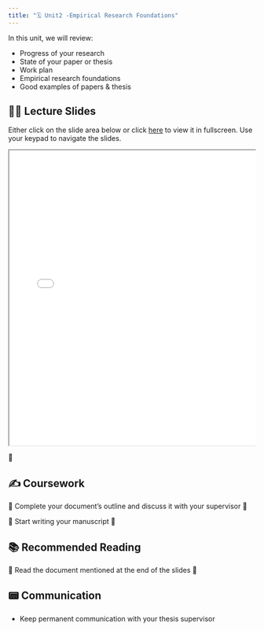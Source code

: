 ```yaml
---
title: "🗓️ Unit2 -Empirical Research Foundations"
---
```


In this unit, we will review:

- Progress of your research
- State of your paper or thesis
- Work plan
- Empirical research foundations
- Good examples of papers & thesis



## 👨‍🏫 Lecture Slides 

Either click on the slide area below or click [here](slides.qmd) to view it in fullscreen.
Use your keypad to navigate the slides.

<div class="container" style="position: relative;overflow: hidden;width: 100%;min-height:600px;">
<iframe src="slides.html" style="position=absolute;top: 0;left: 0;bottom: 0;right: 0;width: 100%;min-height:600px;"></iframe>
</div>

🎥 

## ✍️ Coursework

🚧 Complete your document's outline and discuss it with your supervisor 🚧

🚧 Start writing your manuscript   🚧

## 📚 Recommended Reading

🚧 Read the document mentioned at the end of the slides 🚧

## 📟 Communication

- Keep permanent communication with your thesis supervisor 